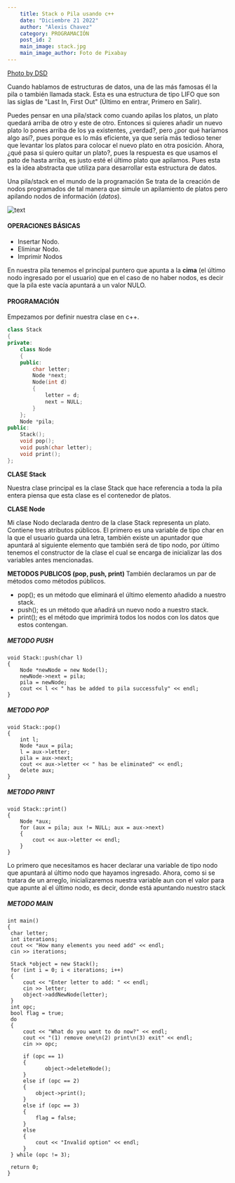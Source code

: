 ```yaml
---
    title: Stack o Pila usando c++
    date: "Diciembre 21 2022"
    author: "Alexis Chavez"
    category: PROGRAMACIÓN
    post_id: 2
    main_image: stack.jpg
    main_image_author: Foto de Pixabay
---
```


[Photo by DSD](https://www.pexels.com/es-es/foto/fotografia-de-enfoque-selectivo-de-dos-pinguinos-689784/)

Cuando hablamos de estructuras de datos, una de las más famosas él la pila o también llamada stack.
Esta es una estructura de tipo LIFO que son las siglas de "Last In, First Out" (Último en entrar, Primero en Salir).

Puedes pensar en una pila/stack como cuando apilas los platos, un plato quedará arriba de otro y este de otro. Entonces si quieres añadir un nuevo plato lo pones arriba de los ya existentes, ¿verdad?,
pero ¿por qué haríamos algo así?, pues porque es lo más eficiente, ya que sería más tedioso tener que levantar los platos para colocar el nuevo plato en otra posición.
Ahora, ¿qué pasa si quiero quitar un plato?, pues la respuesta es que usamos el pato de hasta arriba, es justo esté el último plato que apilamos. Pues esta es la idea abstracta que utiliza para desarrollar 
esta estructura de datos.

Una pila/stack en el mundo de la programación Se trata de la creación de nodos programados de tal manera que simule un apilamiento de platos pero apilando nodos de información (*datos*).

![text](https://cdn.programiz.com/sites/tutorial2program/files/stack.png "stack")

#### OPERACIONES BÁSICAS

- Insertar Nodo.
- Eliminar Nodo. 
- Imprimir Nodos

En nuestra pila tenemos el principal puntero que apunta a la **cima** (el último nodo ingresado por el usuario) que en el caso de no haber nodos, es decir que la pila este vacía apuntará a un valor NULO.

#### PROGRAMACIÓN

Empezamos por definir nuestra clase en c++.

```c++
class Stack
{
private:
	class Node
	{
	public:
		char letter;
		Node *next;
		Node(int d)
		{
			letter = d;
			next = NULL;
		}
	};
	Node *pila;
public: 
	Stack();
	void pop();
	void push(char letter);
	void print();
};
```

**CLASE Stack**

Nuestra clase principal es la clase Stack que hace referencia a toda la pila entera piensa que esta clase es el contenedor de platos.

**CLASE Node** 

Mi clase Nodo declarada dentro de la clase Stack representa un plato.
Contiene tres atributos públicos. El primero es una variable de tipo char en la que el usuario guarda una letra, también existe un apuntador que apuntará al siguiente elemento
que también será de tipo nodo, por último tenemos el constructor de la clase el cual se encarga de inicializar las dos variables antes mencionadas.  

**METODOS PUBLICOS (pop, push, print)**
También declaramos un par de métodos como métodos públicos.

- pop(); es un método que eliminará el último elemento añadido a nuestro stack.
- push(); es un método que añadirá un nuevo nodo a nuestro stack.
- print(); es el método que imprimirá todos los nodos con los datos que estos contengan.

##### METODO PUSH

```
void Stack::push(char l)
{
	Node *newNode = new Node(l); 
	newNode->next = pila; 
	pila = newNode;
	cout << l << " has be added to pila successfuly" << endl;
}
```

##### METODO POP
```
void Stack::pop()
{
	int l;
	Node *aux = pila;
	l = aux->letter;
	pila = aux->next;
	cout << aux->letter << " has be eliminated" << endl;
	delete aux;
}
```

##### METODO PRINT
```
void Stack::print()
{
	Node *aux;
	for (aux = pila; aux != NULL; aux = aux->next)
	{
		cout << aux->letter << endl;
	}
}

```

Lo primero que necesitamos es hacer declarar una variable de tipo nodo que apuntará al último nodo que hayamos ingresado.
Ahora, como si se tratara de un arreglo, inicializaremos nuestra variable aun con el valor para que apunte al el último nodo, es decir, donde está apuntando
nuestro stack


##### METODO MAIN
```
int main()
{
 char letter;
 int iterations;
 cout << "How many elements you need add" << endl;
 cin >> iterations;

 Stack *object = new Stack();
 for (int i = 0; i < iterations; i++)
 {
	 cout << "Enter letter to add: " << endl;
	 cin >> letter;
	 object->addNewNode(letter);
 }
 int opc;
 bool flag = true;
 do
 {
	 cout << "What do you want to do now?" << endl;
	 cout << "(1) remove one\n(2) print\n(3) exit" << endl;
	 cin >> opc;

	 if (opc == 1)
	 {
			object->deleteNode();
	 }
	 else if (opc == 2)
	 {
		 object->print();
	 }
	 else if (opc == 3)
	 {
		 flag = false;
	 }
	 else
	 {
		 cout << "Invalid option" << endl;
	 }
 } while (opc != 3);

 return 0;
}
```

